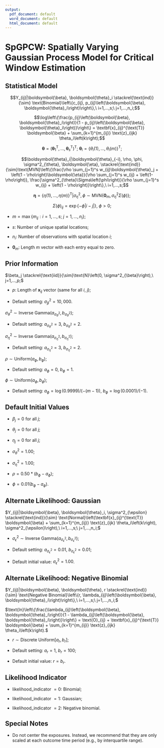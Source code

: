 ```yaml
---
output:
  pdf_document: default
  word_document: default
  html_document: default
---
```

# SpGPCW: Spatially Varying Gaussian Process Model for Critical Window Estimation

## Statistical Model
$$Y_{ij}|\boldsymbol{\beta}, \boldsymbol{\theta}_i \stackrel{\text{ind}}{\sim} \text{Binomial}\left\{c_{ij}, p_{ij}\left(\boldsymbol{\beta}, \boldsymbol{\theta}_i\right)\right\},\ i=1,...,s;\ j=1,...,n_i;$$

$$\log\left\{\frac{p_{ij}\left(\boldsymbol{\beta}, \boldsymbol{\theta}_i\right)}{1 - p_{ij}\left(\boldsymbol{\beta}, \boldsymbol{\theta}_i\right)}\right\} = \textbf{x}_{ij}^{\text{T}} \boldsymbol{\beta} + \sum_{k=1}^{m_{ij}} \text{z}_{ijk} \theta_i\left(k\right);$$

$$\boldsymbol{\theta}= \left(\boldsymbol{\theta}_1^{\text{T}}, ..., \boldsymbol{\theta}_s^{\text{T}}\right)^{\text{T}};\ \boldsymbol{\theta}_i=\left\{\theta_i\left(1\right), ..., \theta_i\left(m\right)\right\}^{\text{T}};$$

$$\boldsymbol{\theta}_i|\boldsymbol{\theta}_{-i}, \rho, \phi, \sigma^2_{\theta}, \boldsymbol{\eta}, \stackrel{\text{ind}}{\sim}\text{MVN}\left\{\frac{\rho \sum_{j=1}^s w_{ij}\boldsymbol{\theta}_j + \left(1 - \rho\right)\boldsymbol{\eta}}{\rho \sum_{j=1}^s w_{ij} + \left(1-\rho\right)}, \frac{\sigma^2_{\theta}\Sigma\left(\phi\right)}{\rho \sum_{j=1}^s w_{ij} + \left(1 - \rho\right)}\right\},\ i=1,...,s;$$

$$\boldsymbol{\eta}=\left\{\eta\left(1\right), ..., \eta\left(m\right)\right\}^{\text{T}}| \sigma^2_{\eta}, \phi \sim \text{MVN}\left\{\boldsymbol{0}_m, \sigma^2_{\eta}\Sigma\left(\phi\right)\right\};$$

$$\Sigma\left(\phi\right)_{ij} = \exp\left\{-\phi |i-j|\right\},\ \phi > 0;$$

* $m = \max\left\{m_{ij}: i=1,...,s;\ j=1,...,n_i\right\};$

* $s$: Number of unique spatial locations;

* $n_i$:  Number of observations with spatial location $i$;

* $\boldsymbol{0}_m$: Length $m$ vector with each entry equal to zero.

## Prior Information
$\beta_j \stackrel{\text{iid}}{\sim}\text{N}\left(0, \sigma^2_{\beta}\right),\ j=1,...,p;$

* $p$: Length of $\textbf{x}_{ij}$ vector (same for all $i$, $j$);

* Default setting: $\sigma^2_{\beta} = 10,000.$

$\sigma^2_{\theta} \sim \text{Inverse Gamma}\left(a_{\sigma^2_{\theta}}, b_{\sigma^2_{\theta}}\right);$

* Default setting: $a_{\sigma^2_{\theta}} = 3$, $b_{\sigma^2_{\theta}} = 2.$

$\sigma^2_{\eta} \sim \text{Inverse Gamma}\left(a_{\sigma^2_{\eta}}, b_{\sigma^2_{\eta}}\right);$

* Default setting: $a_{\sigma^2_{\eta}} = 3$, $b_{\sigma^2_{\eta}} = 2.$

$\rho \sim \text{Uniform}\left(a_{\phi}, b_{\phi}\right);$

* Default setting: $a_{\phi} = 0,\ b_{\phi} = 1.$

$\phi \sim \text{Uniform}\left(a_{\phi}, b_{\phi}\right);$

* Default setting: $a_{\phi} = \log(0.9999)/(-(m-1))$, $b_{\phi} = \log(0.0001)/(-1).$

## Default Initial Values
* $\beta_j = 0$ for all $j$;

* $\theta_j = 0$ for all $j$;

* $\eta_j = 0$ for all $j$;

* $\sigma^2_{\theta} = 1.00$;

* $\sigma^2_{\eta} = 1.00$;

* $\rho = 0.50*\left(b_{\phi} - a_{\phi}\right)$;

* $\phi = 0.01\left(b_{\phi} - a_{\phi}\right)$.

## Alternate Likelihood: Gaussian
$Y_{ij}|\boldsymbol{\beta}, \boldsymbol{\theta}_i, \sigma^2_{\epsilon} \stackrel{\text{ind}}{\sim} \text{Normal}\left(\textbf{x}_{ij}^{\text{T}} \boldsymbol{\beta} + \sum_{k=1}^{m_{ij}} \text{z}_{ijk} \theta_i\left(k\right), \sigma^2_{\epsilon}\right),\ i=1,...,s;\ j=1,...,n_i;$

* $\sigma^2_{\epsilon} \sim \text{Inverse Gamma}\left(a_{\sigma^2_{\epsilon}}, b_{\sigma^2_{\epsilon}}\right);$ 

* Default setting: $a_{\sigma^2_{\epsilon}} = 0.01$, $b_{\sigma^2_{\epsilon}} = 0.01$; 

* Default initial value: $\sigma^2_{\epsilon} = 1.00$.

## Alternate Likelihood: Negative Binomial
$Y_{ij}|\boldsymbol{\beta}, \boldsymbol{\theta}, r \stackrel{\text{ind}}{\sim} \text{Negative Binomial}\left\{r, \lambda_{ij}\left(\boldsymbol{\beta}, \boldsymbol{\theta}_i\right)\right\},\ i=1,...,s;\ j=1,...,n_i;$

$\text{ln}\left\{\frac{\lambda_{ij}\left(\boldsymbol{\beta}, \boldsymbol{\theta}_i\right)}{1 - \lambda_{ij}\left(\boldsymbol{\beta}, \boldsymbol{\theta}_i\right)}\right\} = \text{O}_{ij} + \textbf{x}_{ij}^{\text{T}} \boldsymbol{\beta} + \sum_{k=1}^{m_{ij}} \text{z}_{ijk} \theta_i\left(k\right).$

* $r \sim \text{Discrete Uniform}\left[a_r, b_r\right];$ 

* Default setting: $a_r = 1$, $b_r = 100$; 

* Default initial value: $r = b_r$.

## Likelihood Indicator
* likelihood_indicator $= 0$: Binomial; 

* likelihood_indicator $= 1$: Gaussian;

* likelihood_indicator $= 2$: Negative binomial.

## Special Notes
* Do not center the exposures. Instead, we recommend that they are only scaled at each outcome time period (e.g., by interquartile range).

